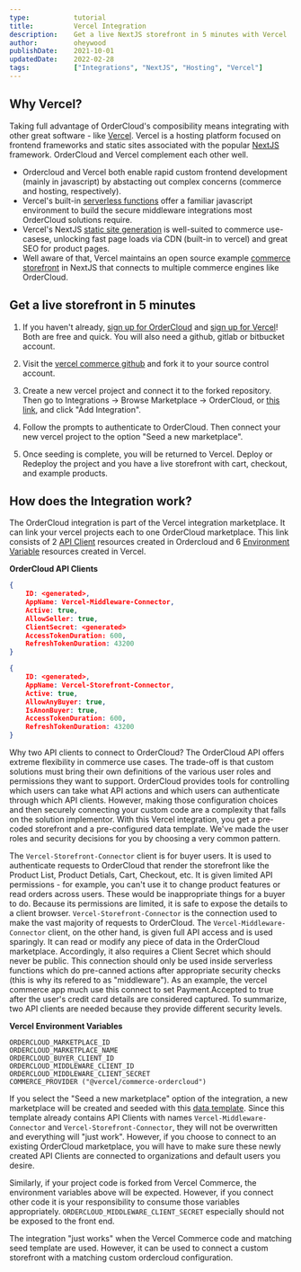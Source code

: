 ```yaml
---
type:           tutorial
title:          Vercel Integration
description:    Get a live NextJS storefront in 5 minutes with Vercel
author:         oheywood
publishDate:    2021-10-01
updatedDate:    2022-02-28    
tags:           ["Integrations", "NextJS", "Hosting", "Vercel"]
---
```


## Why Vercel?

Taking full advantage of OrderCloud's composibility means integrating with other great software - like [Vercel](https://vercel.com/docs/concepts). Vercel is a hosting platform focused on frontend frameworks and static sites associated with the popular [NextJS](https://nextjs.org/) framework. OrderCloud and Vercel complement each other well. 

- Ordercloud and Vercel both enable rapid custom frontend development (mainly in javascript) by abstacting out complex concerns (commerce and hosting, respectively). 
- Vercel's built-in [serverless functions](https://vercel.com/docs/concepts/functions/introduction) offer a familiar javascript environment to build the secure middleware integrations most OrderCloud solutions require.    
- Vercel's NextJS [static site generation](https://nextjs.org/docs/basic-features/pages) is well-suited to commerce use-casese, unlocking fast page loads via CDN (built-in to vercel) and great SEO for product pages. 
- Well aware of that, Vercel maintains an open source example [commerce storefront](https://github.com/vercel/commerce) in NextJS that connects to multiple commerce engines like OrderCloud. 

## Get a live storefront in 5 minutes

1. If you haven't already, [sign up for OrderCloud](https://portal.ordercloud.io/register) and [sign up for Vercel](https://vercel.com/signup?next=%2Fregister)! Both are free and quick. You will also need a github, gitlab or bitbucket account. 

2. Visit the [vercel commerce github](https://github.com/vercel/commerce) and fork it to your source control account.

3. Create a new vercel project and connect it to the forked repository. Then go to Integrations -> Browse Marketplace -> OrderCloud, or [this link](https://vercel.com/integrations/ordercloud), and click "Add Integration".

4. Follow the prompts to authenticate to OrderCloud. Then connect your new vercel project to the option "Seed a new marketplace". 

5. Once seeding is complete, you will be returned to Vercel. Deploy or Redeploy the project and you have a live storefront with cart, checkout, and example products.  

## How does the Integration work? 

The OrderCloud integration is part of the Vercel integration marketplace. It can link your vercel projects each to one OrderCloud marketplace. This link consists of 2 [API Client](https://ordercloud.io/knowledge-base/api-clients) resources created in Ordercloud and 6 [Environment Variable](https://vercel.com/docs/concepts/projects/environment-variables) resources created in Vercel.

**OrderCloud API Clients** 

```json
{
    ID: <generated>, 
    AppName: Vercel-Middleware-Connector,
    Active: true,
    AllowSeller: true,
    ClientSecret: <generated> 
    AccessTokenDuration: 600,
    RefreshTokenDuration: 43200
}
```
```json
{
    ID: <generated>,
    AppName: Vercel-Storefront-Connector,
    Active: true,
    AllowAnyBuyer: true,
    IsAnonBuyer: true,
    AccessTokenDuration: 600,
    RefreshTokenDuration: 43200
}
```

Why two API clients to connect to OrderCloud? The OrderCloud API offers extreme flexibility in commerce use cases. The trade-off is that custom solutions must bring their own definitions of the various user roles and permissions they want to support. OrderCloud provides tools for controlling which users can take what API actions and which users can authenticate through which API clients. However, making those configuration choices and then securely connecting your custom code are a complexity that falls on the solution implementor. With this Vercel integration, you get a pre-coded storefront and a pre-configured data template. We've made the user roles and security decisions for you by choosing a very common pattern. 

The `Vercel-Storefront-Connector` client is for buyer users. It is used to authenticate requests to OrderCloud that render the storefront like the Product List, Product Detials, Cart, Checkout, etc. It is given limited API permissions - for example, you can't use it to change product features or read orders across users. These would be inappropriate things for a buyer to do. Because its permissions are limited, it is safe to expose the details to a client browser. `Vercel-Storefront-Connector` is the connection used to make the vast majority of requests to OrderCloud. The `Vercel-Middleware-Connector` client, on the other hand, is given full API access and is used sparingly. It can read or modify any piece of data in the OrderCloud marketplace. Accordingly, it also requires a Client Secret which should never be public. This connection should only be used inside serverless functions which do pre-canned actions after appropriate security checks (this is why its refered to as "middleware"). As an example, the vercel commerce app much use this connect to set Payment.Accepted to true after the user's credit card details are considered captured. To summarize, two API clients are needed because they provide different security levels.    

**Vercel Environment Variables** 

```
ORDERCLOUD_MARKETPLACE_ID
ORDERCLOUD_MARKETPLACE_NAME
ORDERCLOUD_BUYER_CLIENT_ID
ORDERCLOUD_MIDDLEWARE_CLIENT_ID
ORDERCLOUD_MIDDLEWARE_CLIENT_SECRET
COMMERCE_PROVIDER ("@vercel/commerce-ordercloud")
```

If you select the "Seed a new marketplace" option of the integration, a new marketplace will be created and seeded with this [data template](https://github.com/ordercloud-api/ordercloud-seed/blob/main/seeds/Vercel-B2C.yml). Since this template already contains API Clients with names `Vercel-Middleware-Connector` and `Vercel-Storefront-Connector`, they will not be overwritten and everything will "just work". However, if you choose to connect to an existing OrderCloud marketplace, you will have to make sure these newly created API Clients are connected to organizations and default users you desire.

Similarly, if your project code is forked from Vercel Commerce, the environment variables above will be expected. However, if you connect other code it is your responsibility to consume those variables appropriately. `ORDERCLOUD_MIDDLEWARE_CLIENT_SECRET` especially should not be exposed to the front end.  

The integration "just works" when the Vercel Commerce code and matching seed template are used. However, it can be used to connect a custom storefront with a matching custom ordercloud configuration. 
